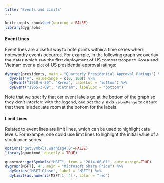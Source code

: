 ```yaml
---
title: "Events and Limits"
---
```


```r
knitr::opts_chunk$set(warning = FALSE)
library(dygraphs)
```

#### Event Lines

Event lines are a useful way to note points within a time series where noteworthy events occurred. For example, in the following graph we overlay the dates which saw the first deployment of US combat troops to Korea and Vietnam over a plot of US presidential approval ratings: 

```r
dygraph(presidents, main = "Quarterly Presidential Approval Ratings") %>%
  dyAxis("y", valueRange = c(0, 100)) %>%
  dyEvent("1950-6-30", "Korea", labelLoc = "bottom") %>%
  dyEvent("1965-2-09", "Vietnam", labelLoc = "bottom")
```

Note that we specify that our event labels go at the bottom of the graph so they don't interfere with the legend, and set the y-axis `valueRange` to ensure that there is adequate room at the bottom for the labels.

#### Limit Lines

Related to event lines are limit lines, which can be used to highlight data 
levels. For example, one could use limit lines to highlight the initial value of
a stock price series.

```r
options("getSymbols.warning4.0"=FALSE)
library(quantmod, quietly = TRUE)
```


```r
quantmod::getSymbols("MSFT", from = "2014-06-01", auto.assign=TRUE)
dygraph(MSFT[, 4], main = "Microsoft Share Price") %>% 
  dySeries("MSFT.Close", label = "MSFT") %>%
  dyLimit(as.numeric(MSFT[1, 4]), color = "red")
```




